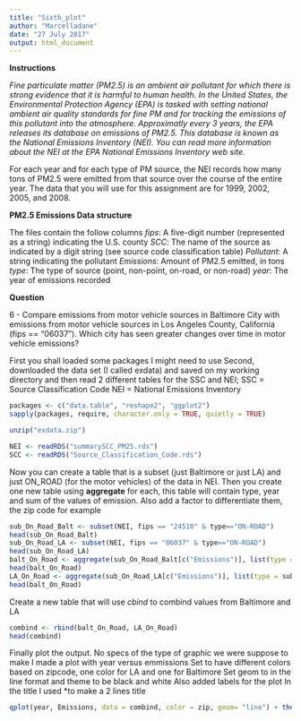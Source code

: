 ```yaml
---
title: "Sixth_plot"
author: "Marcelladane"
date: "27 July 2017"
output: html_document
---
```


**Instructions**

*Fine particulate matter (PM2.5) is an ambient air pollutant for which there is strong evidence that it is harmful to human health. In the United States, the Environmental Protection Agency (EPA) is tasked with setting national ambient air quality standards for fine PM and for tracking the emissions of this pollutant into the atmosphere. Approximatly every 3 years, the EPA releases its database on emissions of PM2.5. This database is known as the National Emissions Inventory (NEI). You can read more information about the NEI at the EPA National Emissions Inventory web site.*

For each year and for each type of PM source, the NEI records how many tons of PM2.5 were emitted from that source over the course of the entire year. The data that you will use for this assignment are for 1999, 2002, 2005, and 2008.

**PM2.5 Emissions Data structure**

The files contain the follow columns
*fips*: A five-digit number (represented as a string) indicating the U.S. county
*SCC*: The name of the source as indicated by a digit string (see source code classification table)
*Pollutant*: A string indicating the pollutant
*Emissions*: Amount of PM2.5 emitted, in tons
*type*: The type of source (point, non-point, on-road, or non-road)
*year*: The year of emissions recorded

**Question**

6 - Compare emissions from motor vehicle sources in Baltimore City with emissions from motor vehicle sources in Los Angeles County, California (fips == "06037"). Which city has seen greater changes over time in motor vehicle emissions?

First you shall loaded some packages I might need to use
Second, downloaded the data set (I called exdata) and saved on my working directory and then read 2 different tables for the SSC and NEI;
SSC = Source Classification Code
NEI = National Emissions Inventory
```r

packages <- c("data.table", "reshape2", "ggplot2")
sapply(packages, require, character.only = TRUE, quietly = TRUE)

unzip("exdata.zip")

NEI <- readRDS("summarySCC_PM25.rds")
SCC <- readRDS("Source_Classification_Code.rds")
```

Now you can create a table that is a subset (just Baltimore or just LA) and just ON_ROAD (for the motor vehicles) of the data in NEI.
Then you create one new table using **aggregate** for each, this table will contain type, year and sum of the values of emission. Also add a factor to differentiate them, the zip code for example
```r
sub_On_Road_Balt <- subset(NEI, fips == "24510" & type=="ON-ROAD")
head(sub_On_Road_Balt)
sub_On_Road_LA <- subset(NEI, fips == "06037" & type=="ON-ROAD")
head(sub_On_Road_LA)
balt_On_Road <- aggregate(sub_On_Road_Balt[c("Emissions")], list(type = sub_On_Road_Balt$type, year = sub_On_Road_Balt$year, zip = sub_On_Road_Balt$fips), sum)
head(balt_On_Road)
LA_On_Road <- aggregate(sub_On_Road_LA[c("Emissions")], list(type = sub_On_Road_LA$type, year = sub_On_Road_LA$year, zip = sub_On_Road_LA$fips), sum)
head(balt_On_Road)
```

Create a new table that will use *cbind* to combind values from Baltimore and LA
```r
combind <- rbind(balt_On_Road, LA_On_Road)
head(combind)
```

Finally plot the output.
No specs of the type of graphic we were suppose to make
I made a plot with year versus emmissions
Set to have different colors based on zipcode, one color for LA and one for Baltimore
Set geom to in the line format and theme to be black and white
Also added labels for the plot
In the title I used *\n* to make a 2 lines title 

```r
qplot(year, Emissions, data = combind, color = zip, geom= "line") + theme_bw() + ggtitle("Motor Vehicle Emissions \n (Baltimore[24510] VS  Los Angeles[06037])") + xlab("Year") + ylab("PM2.5 Levels")
```
